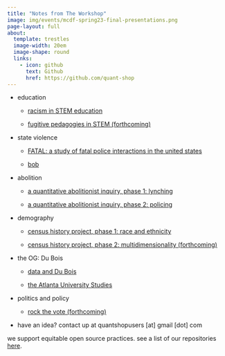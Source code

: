 ```yaml
---
title: "Notes from The Workshop"
image: img/events/mcdf-spring23-final-presentations.png
page-layout: full
about:
  template: trestles
  image-width: 20em
  image-shape: round
  links:
    - icon: github
      text: Github
      href: https://github.com/quant-shop
---
```

  
- education

  - [racism in STEM education](https://professornaite.github.io/racism-stem-ed/){.external target="_blank"}
  
  - [fugitive pedagogies in STEM (forthcoming)](){.external target="_blank"}

- state violence

  - [FATAL: a study of fatal police interactions in the united states](https://github.com/quant-shop/fatalv2){.external target="_blank"}

  - [bob](https://professornaite.github.io/bob){.external target="_blank"}
  
- abolition

  - [a quantitative abolitionist inquiry, phase 1: lynching](https://quant-shop.github.io/red-record){.external target="_blank"}

  - [a quantitative abolitionist inquiry, phase 2: policing](https://quant-shop.github.io/fatal-app/){.external target="_blank"}

- demography

  - [census history project, phase 1: race and ethnicity](https://professornaite.github.io/echo/){.external target="_blank"}

  - [census history project, phase 2: multidimensionality (forthcoming)](https://rpubs.com/professornaite/dc-open-data-2025){.external target="_blank"}

- the OG: Du Bois

  - [data and Du Bois](https://quant-shop.github.io/dubois-infographics){.external target="_blank"}
  
  - [the Atlanta University Studies](https://quant-shop.github.io/atlanta-university-studies){.external target="_blank"}
  
- politics and policy

  - [rock the vote (forthcoming)](/img/rock_the_vote.jpg){.external target="_blank"}
  
- have an idea? contact up at quantshopusers [at] gmail [dot] com

we support equitable open source practices. see a list of our repositories [here](https://github.com/quant-shop){target="_blank"}.
